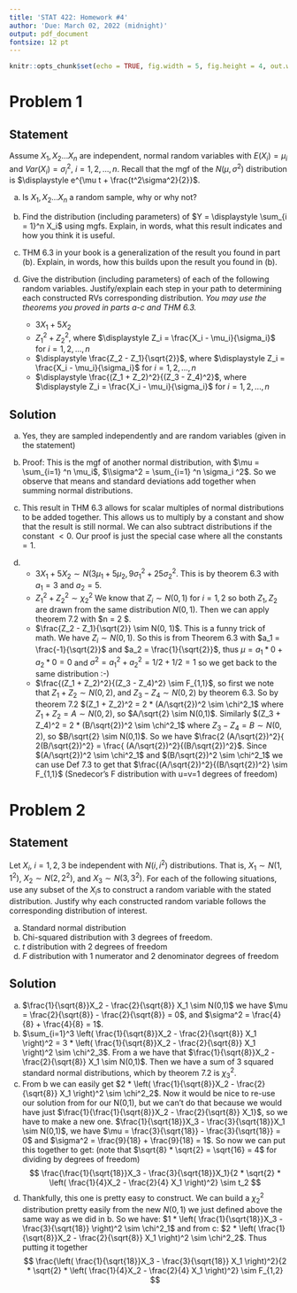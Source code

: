 ```yaml
---
title: 'STAT 422: Homework #4'
author: 'Due: March 02, 2022 (midnight)'
output: pdf_document
fontsize: 12 pt
---
```



```r
knitr::opts_chunk$set(echo = TRUE, fig.width = 5, fig.height = 4, out.width = "0.45\\linewidth", fig.align = "center")
```

# Problem 1
## Statement
Assume $X_1,X_2 \hdots X_n$ are independent, normal random variables with $E(X_i) = \mu_i$ and $Var(X_i) = \sigma_i^2$, $i = 1,2,\hdots, n$. Recall that the mgf of the $N(\mu, \sigma^2)$ distribution is $\displaystyle e^{\mu t + \frac{t^2\sigma^2}{2}}$.


a. Is $X_1,X_2 \hdots X_n$ a random sample, why or why not? 
b. Find the distribution (including parameters) of $Y = \displaystyle \sum_{i = 1}^n X_i$ using mgfs. Explain, in words, what this result indicates and how you think it is useful. 
c. THM 6.3 in your book is a generalization of the result you found in part (b). Explain, in words, how this builds upon the result you found in (b). 
d. Give the distribution (including parameters) of each of the following random variables. Justify/explain each step in your path to determining each constructed RVs corresponding distribution. _You may use the theorems you proved in parts a-c and THM 6.3._ 
    
    - $\displaystyle 3X_1 + 5X_2$ 
    - $\displaystyle Z_1^2 + Z_2^2$, where $\displaystyle Z_i = \frac{X_i - \mu_i}{\sigma_i}$ for $i =1,2,...,n$
    - $\displaystyle \frac{Z_2 - Z_1}{\sqrt{2}}$, where $\displaystyle Z_i = \frac{X_i - \mu_i}{\sigma_i}$ for $i =1,2,...,n$
    - $\displaystyle \frac{(Z_1 + Z_2)^2}{(Z_3 - Z_4)^2}$, where $\displaystyle Z_i = \frac{X_i - \mu_i}{\sigma_i}$ for $i =1,2,...,n$

## Solution
a. Yes, they are sampled independently and are random variables (given in the statement)

b. Proof:
\begin{align*}
m_Y &= \mathbb{E}\left[e^{tY}\right]
= \mathbb{E}\left[e^{t \sum_{i=1}^n X_i}\right]\\
&= \mathbb{E}\left[ \prod_{i=1}^n e^{t X_i}\right]
\overset{iid}{=} \prod_{i=1}^n \mathbb{E}\left[ e^{t X_i}\right]\\
&= \prod_{i=1}^n e^{\mu_i t + \frac{t^2\sigma_i ^2}{2}} 
= \prod_{i=1}^n e^{\mu_i t} e^{\frac{t^2\sigma_i ^2}{2}} \\
&=  e^{\sum_{i=1}^n \mu_i t} e^{\sum_{i=1}^n \frac{t^2\sigma_i ^2}{2}} \\
&=  e^{\sum_{i=1}^n \mu_i t + \frac{t^2\sigma_i ^2}{2}} \\
\end{align*}
This is the mgf of another normal distribution, with $\mu = \sum_{i=1} ^n \mu_i$, $\\sigma^2 = \sum_{i=1} ^n \sigma_i ^2$.
So we observe that means and standard deviations add together when summing normal distributions.

c. This result in THM 6.3 allows for scalar multiples of normal distributions to be added together. This allows us to multiply by a constant and show that the result is still normal. We can also subtract distributions if the constant $< 0$. Our proof is just the special case where all the constants $=1$.

d. 
    - $3X_1 + 5X_2 \sim N(3 \mu_1 + 5 \mu_2, 9 \sigma_1 ^2 + 25 \sigma_2 ^2$. 
    This is by theorem 6.3 with $a_1 = 3$ and $a_2 = 5$. 
    - $Z_1^2 + Z_2^2 \sim \chi^2_2$ We know that $Z_i \sim N(0,1)$ for $i= 1,2$ so both $Z_1, Z_2$ are drawn from the same distribution $N(0,1)$. Then we can apply theorem 7.2 with $n = 2 $. 
    - $\frac{Z_2 - Z_1}{\sqrt{2}} \sim N(0, 1)$. This is a funny trick of math. We have $Z_i \sim N(0,1)$. So this is from Theorem 6.3 with $a_1 = \frac{-1}{\sqrt{2}}$ and $a_2 = \frac{1}{\sqrt{2}}$, thus $\mu = a_1 * 0 + a_2 * 0 = 0$ and $\sigma^2 = a_1 ^2 + a_2^2 = 1/2 + 1/2 = 1$ so we get back to the same distribution :-)
    - $\frac{(Z_1 + Z_2)^2}{(Z_3 - Z_4)^2} \sim F_{1,1}$, 
    so first we note that $Z_1 + Z_2 \sim N(0, 2)$, and $Z_3 - Z_4 \sim N(0, 2)$ by theorem 6.3. 
    So by theorem 7.2 $(Z_1 + Z_2)^2 = 2 * (A/\sqrt{2})^2 \sim \chi^2_1$ where $Z_1 + Z_2 = A \sim N(0,2)$, so $A/\sqrt{2} \sim N(0,1)$. 
    Similarly $(Z_3 + Z_4)^2 = 2 * (B/\sqrt{2})^2 \sim \chi^2_1$ where $Z_3 - Z_4 = B \sim N(0,2)$, so $B/\sqrt{2} \sim N(0,1)$. 
    So we have $\frac{2 (A/\sqrt{2})^2}{ 2(B/\sqrt{2})^2} = \frac{ (A/\sqrt{2})^2}{(B/\sqrt{2})^2}$.
    Since $(A/\sqrt{2})^2 \sim \chi^2_1$ and $(B/\sqrt{2})^2 \sim \chi^2_1$ we can use Def 7.3 to get that $\frac{(A/\sqrt{2})^2}{(B/\sqrt{2})^2} \sim F_{1,1}$ (Snedecor's F distribution with u=v=1 degrees of freedom)
    
# Problem 2
## Statement
Let $X_i$, $i = 1,2,3$ be independent with $N(i,i^2)$ distributions. That is, $X_1 \sim N(1,1^2)$, $X_2 \sim N(2,2^2)$, and $X_3 \sim N(3,3^2)$. For each of the following situations, use any subset of the $X_i$s to construct a random variable with the stated distribution. Justify why each constructed random variable follows the corresponding distribution of interest. 

a. Standard normal distribution 
b. Chi-squared distribution with 3 degrees of freedom. 
c. $t$ distribution with 2 degrees of freedom
d. $F$ distribution with 1 numerator and 2 denominator degrees of freedom
    
     
## Solution
a. $\frac{1}{\sqrt{8}}X_2 - \frac{2}{\sqrt{8}} X_1 \sim N(0,1)$ we have $\mu = \frac{2}{\sqrt{8}} - \frac{2}{\sqrt{8}} = 0$,
and $\sigma^2 = \frac{4}{8} + \frac{4}{8} = 1$.
b. $\sum_{i=1}^3 \left( \frac{1}{\sqrt{8}}X_2 - \frac{2}{\sqrt{8}} X_1 \right)^2 = 3 * \left( \frac{1}{\sqrt{8}}X_2 - \frac{2}{\sqrt{8}} X_1 \right)^2 \sim \chi^2_3$. 
From a we have that $\frac{1}{\sqrt{8}}X_2 - \frac{2}{\sqrt{8}} X_1 \sim N(0,1)$. 
Then we have a sum of 3 squared standard normal distributions, which by theorem 7.2 is $\chi^2_3$.
c. From b we can easily get $2 * \left( \frac{1}{\sqrt{8}}X_2 - \frac{2}{\sqrt{8}} X_1 \right)^2 \sim \chi^2_2$. 
Now it would be nice to re-use our solution from for our N(0,1), but we can't do that because we would have just $\frac{1}{\frac{1}{\sqrt{8}}X_2 - \frac{2}{\sqrt{8}} X_1}$, so we have to make a new one. 
$\frac{1}{\sqrt{18}}X_3 - \frac{3}{\sqrt{18}}X_1 \sim N(0,1)$, we have $\mu = \frac{3}{\sqrt{18}} - \frac{3}{\sqrt{18}} = 0$ and $\sigma^2 = \frac{9}{18} + \frac{9}{18} = 1$.
So now we can put this together to get: (note that $\sqrt{8} * \sqrt{2} = \sqrt{16} = 4$ for dividing by degrees of freedom)
$$
\frac{\frac{1}{\sqrt{18}}X_3 - \frac{3}{\sqrt{18}}X_1}{2 * \sqrt{2} * \left( \frac{1}{4}X_2 - \frac{2}{4} X_1 \right)^2} \sim t_2
$$
d. Thankfully, this one is pretty easy to construct. 
We can build a $\chi^2_2$ distribution pretty easily from the new $N(0,1)$ we just defined above the same way as we did in b.
So we have: 
$1 * \left( \frac{1}{\sqrt{18}}X_3 - \frac{3}{\sqrt{18}} \right)^2  \sim \chi^2_1$
and from c: $2 * \left( \frac{1}{\sqrt{8}}X_2 - \frac{2}{\sqrt{8}} X_1 \right)^2 \sim \chi^2_2$.
Thus putting it together 
$$
\frac{\left( \frac{1}{\sqrt{18}}X_3 - \frac{3}{\sqrt{18}} X_1 \right)^2}{2 * \sqrt{2} * \left( \frac{1}{4}X_2 - \frac{2}{4} X_1 \right)^2} \sim F_{1,2}
$$









